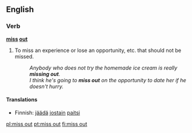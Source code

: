 ==English==

===Verb===
'''[[miss]] [[out]]'''
# {{idiomatic}} To miss an experience or lose an opportunity, etc. that should not be missed.
#:''Anybody who does not try the homemade ice cream is really '''missing out'''.''
#:''I think he's going to '''miss out''' on the opportunity to date her if he doesn't hurry.''

====Translations====
{{trans-top|extremely happy and carefree}}
* Finnish: [[jäädä]] [[jostain]] [[paitsi]]
{{trans-mid}}
{{trans-bottom}}

[[pl:miss out]]
[[pt:miss out]]
[[fi:miss out]]